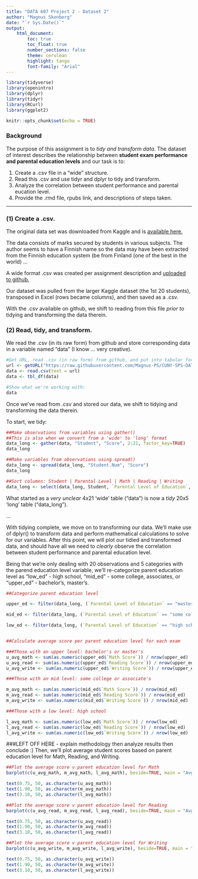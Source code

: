 ---
title: "DATA 607 Project 2 - Dataset 2"
author: "Magnus Skonberg"
date: "`r Sys.Date()`"
output: 
    html_document:
        toc: true
        toc_float: true
        number_sections: false
        theme: cerulean
        highlight: tango
        font-family: "Arial"
---

```{r load-packages, include=FALSE}
library(tidyverse)
library(openintro)
library(dplyr)
library(tidyr)
library(RCurl)
library(ggplot2)
```


```{r setup, include=FALSE}
knitr::opts_chunk$set(echo = TRUE)
```

### Background

The purpose of this assignment is to *tidy and transform data*. The dataset of interest describes the relationship between **student exam performance and parental education levels** and our task is to: 

(1) Create a .csv file in a "wide" structure.
(2) Read this .csv and use tidyr and dplyr to tidy and transform.
(3) Analyze the correlation between student performance and parental eucation level.
(4) Provide the .rmd file, rpubs link, and descriptions of steps taken.

--------------------------------------------------------------------------------

\clearpage

### (1) Create a .csv.

The original data set was downloaded from Kaggle and is [available here.](https://www.kaggle.com/spscientist/students-performance-in-exams)

The data consists of marks secured by students in various subjects. The author seems to have a Finnish name so the data may have been extracted from the Finnish education system (be from Finland (one of the best in the world) ...

A wide format .csv was created per assignment description and [uploaded to github.](https://github.com/Magnus-PS/CUNY-SPS-DATA-607/blob/Project-2/student_performance.csv)

Our dataset was pulled from the larger Kaggle dataset (the 1st 20 students), transposed in Excel (rows became columns), and then saved as a .csv.

With the .csv available on github, we shift to reading from this file *prior to* tidying and transforming the data therein.

### (2) Read, tidy, and transform.

We read the .csv (in its raw form) from github and store corresponding data in a variable named "data" (I know ... very creative).

```{r}
#Get URL, read .csv (in raw form) from github, and put into tabular form
url <- getURL("https://raw.githubusercontent.com/Magnus-PS/CUNY-SPS-DATA-607/Project-2/student_performance.csv")
data <- read.csv(text = url)
data <- tbl_df(data)

#Show what we're working with:
data

```
Once we've read from .csv and stored our data, we shift to tidying and transforming the data therein.

To start, we tidy:

```{r}
##Make observations from variables using gather()
##This is also when we convert from a 'wide' to 'long' format
data_long <- gather(data, "Student", "Score", 2:21, factor_key=TRUE)
data_long

##Make variables from observations using spread()
data_long <- spread(data_long, "Student.Num", "Score")
data_long

##Sort columns: Student | Parental Level | Math | Reading | Writing
data_long <- select(data_long, Student, `Parental Level of Education`, `Math Score`, `Reading Score`, `Writing Score`)

```

What started as a *very unclear* 4x21 'wide' table ("data") is now a  *tidy* 20x5 'long' table ("data_long").

...

With tidying complete, we move on to transforming our data. We'll make use of dplyr() to transform data and perform mathematical calculations to solve for our variables. After this point, we will plot our tidied and transformed data, and should have all we need to *clearly* observe the correlation between student performance and parental education level.

Being that we're only dealing with 20 observations and 5 categories with the parend education level variable, we'll re-categorize parent education level as "low_ed" - high school, "mid_ed" - some college, associates, or "upper_ed" - bachelor's, master's.

```{r}
##Categorize parent education level

upper_ed <- filter(data_long, (`Parental Level of Education` == "master's degree" | `Parental Level of Education` == "bachelor's degree"))

mid_ed <- filter(data_long, (`Parental Level of Education` == "some college" | `Parental Level of Education` == "associate's degree"))

low_ed <- filter(data_long, (`Parental Level of Education` == "high school"))


##Calculate average score per parent education level for each exam

###Those with an upper level: bachelor's or master's
u_avg_math <- sum(as.numeric(upper_ed$`Math Score`)) / nrow(upper_ed)
u_avg_read <- sum(as.numeric(upper_ed$`Reading Score`)) / nrow(upper_ed)
u_avg_write <- sum(as.numeric(upper_ed$`Writing Score`)) / nrow(upper_ed)

###Those with an mid level: some college or associate's

m_avg_math <- sum(as.numeric(mid_ed$`Math Score`)) / nrow(mid_ed)
m_avg_read <- sum(as.numeric(mid_ed$`Reading Score`)) / nrow(mid_ed)
m_avg_write <- sum(as.numeric(mid_ed$`Writing Score`)) / nrow(mid_ed)

###Those with a low level: high school

l_avg_math <- sum(as.numeric(low_ed$`Math Score`)) / nrow(low_ed)
l_avg_read <- sum(as.numeric(low_ed$`Reading Score`)) / nrow(low_ed)
l_avg_write <- sum(as.numeric(low_ed$`Writing Score`)) / nrow(low_ed)

```

###LEFT OFF HERE - explain methodology then analyze results then conclude :)
Then, we'll plot average student scores based on parent education level for Math, Reading, and Writing.

```{r}

##Plot the average score v parent education level for Math
barplot(c(u_avg_math, m_avg_math, l_avg_math), beside=TRUE, main = "Avg Math Score v Parent Education Level", xlab = "Parent Education Level", ylab = "Avg Math Score", ylim = c(0, 70), names.arg = c("Upper", "Mid", "Lower"), col=c("#6699FF", "#6699FF", "#6699FF"), border="white")

text(0.75, 50, as.character(u_avg_math))
text(1.90, 50, as.character(m_avg_math))
text(3.10, 50, as.character(l_avg_math))

##Plot the average score v parent education level for Reading
barplot(c(u_avg_read, m_avg_read, l_avg_read), beside=TRUE, main = "Avg Reading Score v Parent Education Level", xlab = "Parent Education Level", ylab = "Avg Reading Score", ylim = c(0, 75), names.arg = c("Upper", "Mid", "Lower"), col=c("#FF9933", "#FF9933", "#FF9933"), border="white")

text(0.75, 50, as.character(u_avg_read))
text(1.90, 50, as.character(m_avg_read))
text(3.10, 50, as.character(l_avg_read))

##Plot the average score v parent education level for Writing
barplot(c(u_avg_write, m_avg_write, l_avg_write), beside=TRUE, main = "Avg Writing Score v Parent Education Level", xlab = "Parent Education Level", ylab = "Avg Writing Score", ylim = c(0, 75), names.arg = c("Upper", "Mid", "Lower"), col=c("#66CC99", "#66CC99", "#66CC99"), border="white")

text(0.75, 50, as.character(u_avg_write))
text(1.90, 50, as.character(m_avg_write))
text(3.10, 50, as.character(l_avg_write))

```

